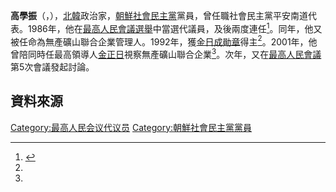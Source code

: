 {{noteTA
|G1 = Country
|1 = zh:朝鮮; zh-cn:朝鲜; zh-tw:朝鮮; zh-hk:朝鮮; zh-sg:朝鲜;
}}

'''高學振'''（{{lang|ko|고학진}}，{{bd|?||||}}），[[北韓|北韓]]政治家，[[朝鮮社會民主黨|朝鮮社會民主黨]]黨員，曾任職社會民主黨平安南道代表。1986年，他在[[1986年朝鮮民主主義人民共和國最高人民會議選舉|最高人民會議選舉]]中當選代議員，及後兩度連任<ref name="cybernk">{{Cite web |url=http://www.cybernk.net/infoText/InfoHumanDetail.aspx?rightType=3&SearchSubject=null&SearchAdminst=null&SearchSubject=null&SearchAdminst=null&SearchSubject=null&SearchAdminst=null&SearchSubject=null&SearchAdminst=null&SearchSubject=null&SearchAdminst=null&SearchSubject=null&SearchAdminst=null&SearchSubject=null&SearchAdminst=null&schword=&cp=4&mc=EJ0902&hid=EJ090200227160&direct=1&SearchSubject=null&SearchAdminst=null |title=고학진 |access-date=2014-02-20 |archive-date=2019-09-02 |archive-url=https://web.archive.org/web/20190902102226/http://www.cybernk.net/infoText/InfoHumanDetail.aspx?rightType=3&SearchSubject=null&SearchAdminst=null&SearchSubject=null&SearchAdminst=null&SearchSubject=null&SearchAdminst=null&SearchSubject=null&SearchAdminst=null&SearchSubject=null&SearchAdminst=null&SearchSubject=null&SearchAdminst=null&SearchSubject=null&SearchAdminst=null&schword=&cp=4&mc=EJ0902&hid=EJ090200227160&direct=1&SearchSubject=null&SearchAdminst=null |dead-url=no }}</ref>。同年，他又被任命為無產礦山聯合企業管理人。1992年，獲[[金日成勛章|金日成勛章]]得主<ref name="cybernk"/>。2001年，他曾陪同時任最高領導人[[金正日|金正日]]視察無產礦山聯合企業<ref name="cybernk"/>。次年，又在[[最高人民會議|最高人民會議]]第5次會議發起討論。

== 資料來源 ==
{{Reflist}}

[[Category:最高人民会议代议员|Category:最高人民会议代议员]]
[[Category:朝鮮社會民主黨黨員|Category:朝鮮社會民主黨黨員]]